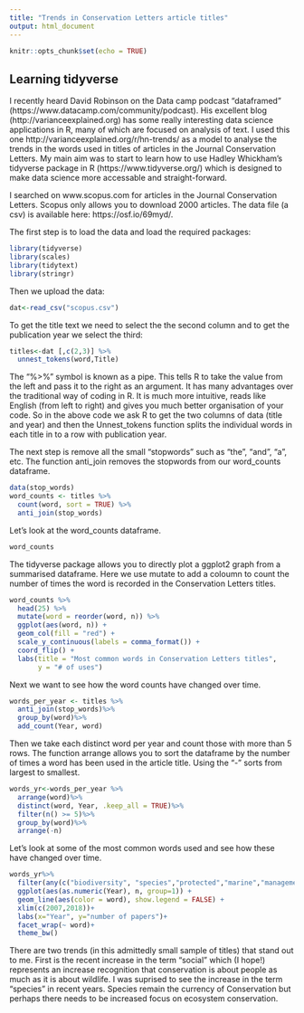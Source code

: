 ---
title: "Trends in Conservation Letters article titles"
output: html_document
---

```{r setup, include=FALSE}
knitr::opts_chunk$set(echo = TRUE)
```

## Learning tidyverse

I recently heard David Robinson on the Data camp podcast "dataframed" (https://www.datacamp.com/community/podcast). His excellent blog (http://varianceexplained.org) has some really interesting data science applications in R, many of which are focused on analysis of text. I used this one http://varianceexplained.org/r/hn-trends/ as a model to analyse the trends in the words used in titles of articles in the Journal Conservation Letters. My main aim was to start to learn how to use Hadley Whickham's tidyverse package in R (https://www.tidyverse.org/) which is designed to make data science more accessable and straight-forward. 

I searched on www.scopus.com for articles in the Journal Conservation Letters. Scopus only allows you to download 2000 articles. The data file (a csv) is available here: https://osf.io/69myd/. 

The first step is to load the data and load the required packages: 

```{r, echo=TRUE, message=FALSE, warning=FALSE}
library(tidyverse)
library(scales)
library(tidytext)
library(stringr)
```

Then we upload the data:

```{r, echo=TRUE, message=FALSE, warning=FALSE}
dat<-read_csv("scopus.csv")
```

To get the title text we need to select the the second column and to get the publication year we select the third:
```{r,echo=TRUE, message=FALSE, warning=FALSE}
titles<-dat [,c(2,3)] %>%
  unnest_tokens(word,Title)
```
The "%>%" symbol is known as a pipe. This tells R to take the value from the left and pass it to the right as an argument. It has many advantages over the traditional way of coding in R. It is much more intuitive, reads like English (from left to right) and gives you much better organisation of your code. So in the above code we ask R to get the two columns of data (title and year) and then the Unnest_tokens function splits the individual words in each title in to a row with publication year.

The next step is remove all the small "stopwords" such as "the", "and", "a", etc. The function anti_join removes the stopwords from our word_counts dataframe. 
```{r,echo=TRUE, message=FALSE, warning=FALSE}
data(stop_words)
word_counts <- titles %>%
  count(word, sort = TRUE) %>%
  anti_join(stop_words)
```
Let's look at the word_counts dataframe.
```{r,echo=TRUE, message=FALSE, warning=FALSE}
word_counts
```
The tidyverse package allows you to directly plot a ggplot2 graph from a summarised dataframe. Here we use mutate to add a coloumn to count the number of times the word is recorded in the Conservation Letters titles.
```{r,echo=TRUE, message=FALSE, warning=FALSE}
word_counts %>%
  head(25) %>%
  mutate(word = reorder(word, n)) %>%
  ggplot(aes(word, n)) +
  geom_col(fill = "red") +
  scale_y_continuous(labels = comma_format()) +
  coord_flip() +
  labs(title = "Most common words in Conservation Letters titles",
       y = "# of uses")

```
Next we want to see how the word counts have changed over time.
```{r,echo=TRUE, message=FALSE, warning=FALSE}
words_per_year <- titles %>%
  anti_join(stop_words)%>%
  group_by(word)%>%
  add_count(Year, word)
```
Then we take each distinct word per year and count those with more than 5 rows. The function arrange allows you to sort the dataframe by the number of times a word has been used in the article title. Using the "-" sorts from largest to smallest.
```{r,echo=TRUE, message=FALSE, warning=FALSE}
words_yr<-words_per_year %>%
  arrange(word)%>%
  distinct(word, Year, .keep_all = TRUE)%>%
  filter(n() >= 5)%>%
  group_by(word)%>%
  arrange(-n)
```
Let's look at some of the most common words used and see how these have changed over time. 

```{r,echo=TRUE, message=FALSE, warning=FALSE}
words_yr%>%
  filter(any(c("biodiversity", "species","protected","marine","management","social") %in% word))%>%
  ggplot(aes(as.numeric(Year), n, group=1)) +
  geom_line(aes(color = word), show.legend = FALSE) +
  xlim(c(2007,2018))+
  labs(x="Year", y="number of papers")+
  facet_wrap(~ word)+
  theme_bw()

```

There are two trends (in this admittedly small sample of titles) that stand out to me. First is the recent increase in the term "social" which (I hope!) represents an increase recognition that conservation is about people as much as it is about wildlife. I was suprised to see the increase in the term "species" in recent years. Species remain the currency of Conservation but perhaps there needs to be increased focus on ecosystem conservation.
